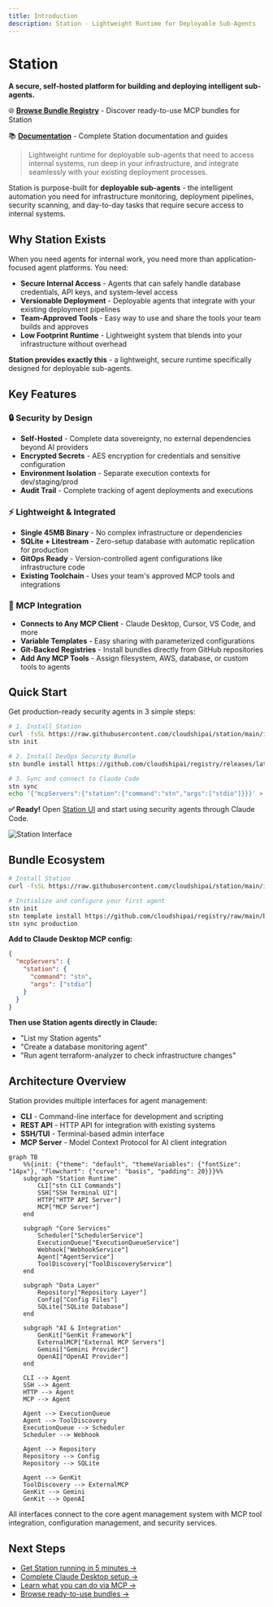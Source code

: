```yaml
---
title: Introduction
description: Station - Lightweight Runtime for Deployable Sub-Agents
---
```


# Station

**A secure, self-hosted platform for building and deploying intelligent sub-agents.**

🌐 **[Browse Bundle Registry](https://cloudshipai.github.io/registry)** - Discover ready-to-use MCP bundles for Station

📚 **[Documentation](https://cloudshipai.github.io/station)** - Complete Station documentation and guides

> Lightweight runtime for deployable sub-agents that need to access internal systems, run deep in your infrastructure, and integrate seamlessly with your existing deployment processes.

Station is purpose-built for **deployable sub-agents** - the intelligent automation you need for infrastructure monitoring, deployment pipelines, security scanning, and day-to-day tasks that require secure access to internal systems.

## Why Station Exists

When you need agents for internal work, you need more than application-focused agent platforms. You need:

- **Secure Internal Access** - Agents that can safely handle database credentials, API keys, and system-level access
- **Versionable Deployment** - Deployable agents that integrate with your existing deployment pipelines  
- **Team-Approved Tools** - Easy way to use and share the tools your team builds and approves
- **Low Footprint Runtime** - Lightweight system that blends into your infrastructure without overhead

**Station provides exactly this** - a lightweight, secure runtime specifically designed for deployable sub-agents.

## Key Features

### 🔒 Security by Design
- **Self-Hosted** - Complete data sovereignty, no external dependencies beyond AI providers
- **Encrypted Secrets** - AES encryption for credentials and sensitive configuration
- **Environment Isolation** - Separate execution contexts for dev/staging/prod
- **Audit Trail** - Complete tracking of agent deployments and executions

### ⚡ Lightweight & Integrated
- **Single 45MB Binary** - No complex infrastructure or dependencies
- **SQLite + Litestream** - Zero-setup database with automatic replication for production
- **GitOps Ready** - Version-controlled agent configurations like infrastructure code
- **Existing Toolchain** - Uses your team's approved MCP tools and integrations

### 🔧 MCP Integration
- **Connects to Any MCP Client** - Claude Desktop, Cursor, VS Code, and more
- **Variable Templates** - Easy sharing with parameterized configurations
- **Git-Backed Registries** - Install bundles directly from GitHub repositories
- **Add Any MCP Tools** - Assign filesystem, AWS, database, or custom tools to agents

## Quick Start

Get production-ready security agents in 3 simple steps:

```bash
# 1. Install Station
curl -fsSL https://raw.githubusercontent.com/cloudshipai/station/main/install.sh | bash
stn init

# 2. Install DevOps Security Bundle
stn bundle install https://github.com/cloudshipai/registry/releases/latest/download/devops-security-bundle.tar.gz security

# 3. Sync and connect to Claude Code
stn sync
echo '{"mcpServers":{"station":{"command":"stn","args":["stdio"]}}}' > ~/.claude_desktop_config.json
```

**✅ Ready!** Open [Station UI](http://localhost:8585) and start using security agents through Claude Code.

![Station Interface](/station/mcp-servers.png)

## Bundle Ecosystem

```bash
# Install Station
curl -fsSL https://raw.githubusercontent.com/cloudshipai/station/main/install.sh | bash

# Initialize and configure your first agent
stn init
stn template install https://github.com/cloudshipai/registry/raw/main/bundles/filesystem-bundle/filesystem-bundle.tar.gz
stn sync production
```

**Add to Claude Desktop MCP config:**
```json
{
  "mcpServers": {
    "station": {
      "command": "stn",
      "args": ["stdio"]
    }
  }
}
```

**Then use Station agents directly in Claude:**
- "List my Station agents"
- "Create a database monitoring agent"
- "Run agent terraform-analyzer to check infrastructure changes"

## Architecture Overview

Station provides multiple interfaces for agent management:

- **CLI** - Command-line interface for development and scripting
- **REST API** - HTTP API for integration with existing systems  
- **SSH/TUI** - Terminal-based admin interface
- **MCP Server** - Model Context Protocol for AI client integration

```mermaid
graph TB
    %%{init: {"theme": "default", "themeVariables": {"fontSize": "14px"}, "flowchart": {"curve": "basis", "padding": 20}}}%%
    subgraph "Station Runtime"
        CLI["stn CLI Commands"]
        SSH["SSH Terminal UI"]
        HTTP["HTTP API Server"]
        MCP["MCP Server"]
    end
    
    subgraph "Core Services"
        Scheduler["SchedulerService"]
        ExecutionQueue["ExecutionQueueService"]
        Webhook["WebhookService"]
        Agent["AgentService"]
        ToolDiscovery["ToolDiscoveryService"]
    end
    
    subgraph "Data Layer"
        Repository["Repository Layer"]
        Config["Config Files"]
        SQLite["SQLite Database"]
    end
    
    subgraph "AI & Integration"
        GenKit["GenKit Framework"]
        ExternalMCP["External MCP Servers"]
        Gemini["Gemini Provider"]
        OpenAI["OpenAI Provider"]
    end
    
    CLI --> Agent
    SSH --> Agent
    HTTP --> Agent
    MCP --> Agent
    
    Agent --> ExecutionQueue
    Agent --> ToolDiscovery
    ExecutionQueue --> Scheduler
    Scheduler --> Webhook
    
    Agent --> Repository
    Repository --> Config
    Repository --> SQLite
    
    Agent --> GenKit
    ToolDiscovery --> ExternalMCP
    GenKit --> Gemini
    GenKit --> OpenAI
```

All interfaces connect to the core agent management system with MCP tool integration, configuration management, and security services.

## Next Steps

- [Get Station running in 5 minutes →](/station/en/mcp-quickstart)
- [Complete Claude Desktop setup →](/station/en/mcp/claude-desktop)
- [Learn what you can do via MCP →](/station/en/mcp/tools)
- [Browse ready-to-use bundles →](https://cloudshipai.github.io/registry)